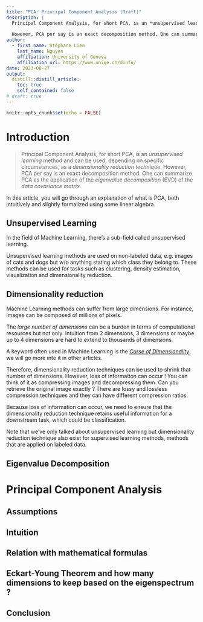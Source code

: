```yaml
---
title: "PCA: Principal Component Analysis (Draft)"
description: |
  Principal Component Analysis, for short PCA, is an *unsupervised learning* method and can be used, depending on specific circumstances, as a *dimensionality reduction technique*.
  
  However, PCA per say is an exact decomposition method. One can summarize PCA as the application of the *eigenvalue decomposition* (EVD) of the *data covariance matrix*.
author:
  - first_name: Stéphane Liem
    last_name: Nguyen
    affiliation: University of Geneva
    affiliation_url: https://www.unige.ch/dinfo/
date: 2023-08-27
output:
  distill::distill_article:
    toc: true
    self_contained: false
# draft: true
---
```



```r
knitr::opts_chunk$set(echo = FALSE)
```

# Introduction

> Principal Component Analysis, for short PCA, is an *unsupervised learning* method and can be used, depending on specific circumstances, as a *dimensionality reduction technique*. However, PCA per say is an exact decomposition method. One can summarize PCA as the application of the *eigenvalue decomposition* (EVD) of the *data covariance matrix*.


In this article, you will go through an explanation of what is PCA, both intuitively and slightly formalized using some linear algebra.

## Unsupervised Learning

In the field of Machine Learning, there's a sub-field called unsupervised learning.

Unsupervised learning methods are used on non-labeled data, e.g. images of cats and dogs but w/o anything stating which class they belong to. These methods can be used for tasks such as clustering, density estimation, visualization and dimensionality reduction.

## Dimensionality reduction

Machine Learning methods can suffer from large dimensions. For instance, images can be composed of millions of pixels.

The *large number of dimensions* can be a burden in terms of computational resources but not only. Intuition from 2 dimensions, 3 dimensions or maybe up to 4 dimensions are hard to extend to thousands of dimensions.

A keyword often used in Machine Learning is the <a href="https://en.wikipedia.org/wiki/Curse_of_dimensionality">*Curse of Dimensionality*</a>, we will go more into it in other articles.

<!--- to talk about rejection sampling in the future too--->

Therefore, dimensionality reduction techniques can be used to shrink that number of dimensions. However, loss of information can occur ! You can think of it as compressing images and decompressing them. Can you retrieve the original image exactly ? There are lossy and lossless compression techniques and they can have different compression ratios.

Because loss of information can occur, we need to ensure that the dimensionality reduction technique retains useful information for a downstream task, which could be classification.

Note that we've only talked about unsupervised learning but dimensionality reduction technique also exist for supervised learning methods, methods that are applied on labeled data.

<!--- TODO: create some dataset, plot a 2D graph and project data onto one axis to show the loss of information --->


## Eigenvalue Decomposition


# Principal Component Analysis

## Assumptions

## Intuition

## Relation with mathematical formulas

## Eckart-Young Theorem and how many dimensions to keep based on the eigenspectrum ?

## Conclusion

